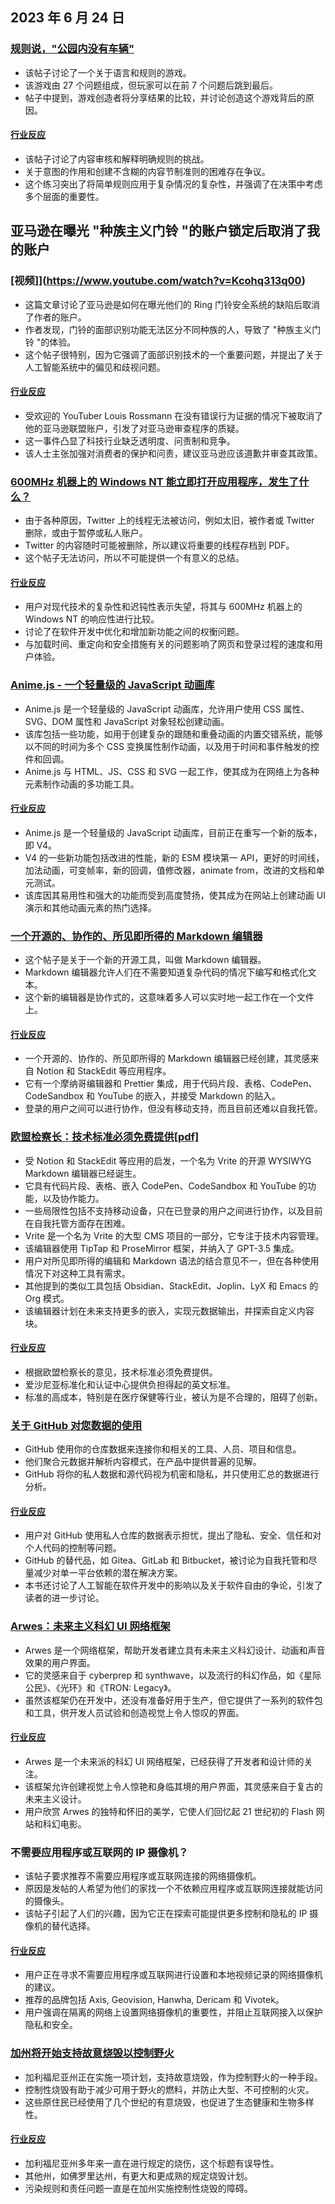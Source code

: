 

<CallToAction />

<Steps>

## 2023 年 6 月 24 日

### [规则说，"公园内没有车辆"](https://novehiclesinthepark.com/)

- 该帖子讨论了一个关于语言和规则的游戏。
- 该游戏由 27 个问题组成，但玩家可以在前 7 个问题后跳到最后。
- 帖子中提到，游戏创造者将分享结果的比较，并讨论创造这个游戏背后的原因。

#### [行业反应](http://news.ycombinator.com/item?id=36453856)

- 该帖子讨论了内容审核和解释明确规则的挑战。
- 关于意图的作用和创建不含糊的内容节制准则的困难存在争议。
- 这个练习突出了将简单规则应用于复杂情况的复杂性，并强调了在决策中考虑多个层面的重要性。

## 亚马逊在曝光 "种族主义门铃 "的账户锁定后取消了我的账户

### [视频]](https://www.youtube.com/watch?v=Kcohq313q00)

- 这篇文章讨论了亚马逊是如何在曝光他们的 Ring 门铃安全系统的缺陷后取消了作者的账户。
- 作者发现，门铃的面部识别功能无法区分不同种族的人，导致了 "种族主义门铃 "的体验。
- 这个帖子很特别，因为它强调了面部识别技术的一个重要问题，并提出了关于人工智能系统中的偏见和歧视问题。

#### [行业反应](http://news.ycombinator.com/item?id=36443747)

- 受欢迎的 YouTuber Louis Rossmann 在没有错误行为证据的情况下被取消了他的亚马逊联盟账户，引发了对亚马逊审查程序的质疑。
- 这一事件凸显了科技行业缺乏透明度、问责制和竞争。
- 该人士主张加强对消费者的保护和问责，建议亚马逊应该道歉并审查其政策。

### [600MHz 机器上的 Windows NT 能立即打开应用程序，发生了什么？](https://twitter.com/jmmv/status/1671670996921896960)

- 由于各种原因，Twitter 上的线程无法被访问，例如太旧，被作者或 Twitter 删除，或由于暂停或私人账户。
- Twitter 的内容随时可能被删除，所以建议将重要的线程存档到 PDF。
- 这个帖子无法访问，所以不可能提供一个有意义的总结。

#### [行业反应](http://news.ycombinator.com/item?id=36446933)

- 用户对现代技术的复杂性和迟钝性表示失望，将其与 600MHz 机器上的 Windows NT 的响应性进行比较。
- 讨论了在软件开发中优化和增加新功能之间的权衡问题。
- 与加载时间、重定向和安全措施有关的问题影响了网页和登录过程的速度和用户体验。

### [Anime.js - 一个轻量级的 JavaScript 动画库](https://animejs.com/)

- Anime.js 是一个轻量级的 JavaScript 动画库，允许用户使用 CSS 属性、SVG、DOM 属性和 JavaScript 对象轻松创建动画。
- 该库包括一些功能，如用于创建复杂的跟随和重叠动画的内置交错系统，能够以不同的时间为多个 CSS 变换属性制作动画，以及用于时间和事件触发的控件和回调。
- Anime.js 与 HTML、JS、CSS 和 SVG 一起工作，使其成为在网络上为各种元素制作动画的多功能工具。

#### [行业反应](http://news.ycombinator.com/item?id=36442274)

- Anime.js 是一个轻量级的 JavaScript 动画库，目前正在重写一个新的版本，即 V4。
- V4 的一些新功能包括改进的性能，新的 ESM 模块第一 API，更好的时间线，加法动画，可变帧率，新的回调，值修改器，animate from，改进的文档和单元测试。
- 该库因其易用性和强大的功能而受到高度赞扬，使其成为在网站上创建动画 UI 演示和其他动画元素的热门选择。

### [一个开源的、协作的、所见即所得的 Markdown 编辑器](https://editor.vrite.io/)

- 这个帖子是关于一个新的开源工具，叫做 Markdown 编辑器。
- Markdown 编辑器允许人们在不需要知道复杂代码的情况下编写和格式化文本。
- 这个新的编辑器是协作式的，这意味着多人可以实时地一起工作在一个文件上。

#### [行业反应](http://news.ycombinator.com/item?id=36446045)

- 一个开源的、协作的、所见即所得的 Markdown 编辑器已经创建，其灵感来自 Notion 和 StackEdit 等应用程序。
- 它有一个摩纳哥编辑器和 Prettier 集成，用于代码片段、表格、CodePen、CodeSandbox 和 YouTube 的嵌入，并接受 Markdown 的贴入。
- 登录的用户之间可以进行协作，但没有移动支持，而且目前还难以自我托管。

### [欧盟检察长：技术标准必须免费提供[pdf]](https://curia.europa.eu/jcms/upload/docs/application/pdf/2023-06/cp230110en.pdf)

- 受 Notion 和 StackEdit 等应用的启发，一个名为 Vrite 的开源 WYSIWYG Markdown 编辑器已经诞生。
- 它具有代码片段、表格、嵌入 CodePen、CodeSandbox 和 YouTube 的功能，以及协作能力。
- 一些局限性包括不支持移动设备，只在已登录的用户之间进行协作，以及目前在自我托管方面存在困难。
- Vrite 是一个名为 Vrite 的大型 CMS 项目的一部分，它专注于技术内容管理。
- 该编辑器使用 TipTap 和 ProseMirror 框架，并纳入了 GPT-3.5 集成。
- 用户对所见即所得的编辑和 Markdown 语法的结合意见不一，但在各种使用情况下对这种工具有需求。
- 其他提到的类似工具包括 Obsidian、StackEdit、Joplin、LyX 和 Emacs 的 Org 模式。
- 该编辑器计划在未来支持更多的嵌入，实现元数据输出，并探索自定义内容块。

#### [行业反应](http://news.ycombinator.com/item?id=36448789)

- 根据欧盟检察长的意见，技术标准必须免费提供。
- 爱沙尼亚标准化和认证中心提供负担得起的英文标准。
- 标准的高成本，特别是在医疗保健等行业，被认为是不合理的，阻碍了创新。

### [关于 GitHub 对您数据的使用](https://docs.github.com/en/get-started/privacy-on-github/about-githubs-use-of-your-data)

- GitHub 使用你的仓库数据来连接你和相关的工具、人员、项目和信息。
- 他们聚合元数据并解析内容模式，在产品中提供普遍的见解。
- GitHub 将你的私人数据和源代码视为机密和隐私，并只使用汇总的数据进行分析。

#### [行业反应](http://news.ycombinator.com/item?id=36444839)

- 用户对 GitHub 使用私人仓库的数据表示担忧，提出了隐私、安全、信任和对个人代码的控制等问题。
- GitHub 的替代品，如 Gitea、GitLab 和 Bitbucket，被讨论为自我托管和尽量减少对单一平台依赖的潜在解决方案。
- 本书还讨论了人工智能在软件开发中的影响以及关于软件自由的争论，引发了读者的进一步讨论。

### [Arwes：未来主义科幻 UI 网络框架](https://github.com/arwes/arwes)

- Arwes 是一个网络框架，帮助开发者建立具有未来主义科幻设计、动画和声音效果的用户界面。
- 它的灵感来自于 cyberprep 和 synthwave，以及流行的科幻作品，如《星际公民》、《光环》和《TRON: Legacy》。
- 虽然该框架仍在开发中，还没有准备好用于生产，但它提供了一系列的软件包和工具，供开发人员试验和创造视觉上令人惊叹的界面。

#### [行业反应](http://news.ycombinator.com/item?id=36446637)

- Arwes 是一个未来派的科幻 UI 网络框架，已经获得了开发者和设计师的关注。
- 该框架允许创建视觉上令人惊艳和身临其境的用户界面，其灵感来自于复古的未来主义设计。
- 用户欣赏 Arwes 的独特和怀旧的美学，它使人们回忆起 21 世纪初的 Flash 网站和科幻电影。

### 不需要应用程序或互联网的 IP 摄像机？

- 该帖子要求推荐不需要应用程序或互联网连接的网络摄像机。
- 原因是发帖的人希望为他们的家找一个不依赖应用程序或互联网连接就能访问的摄像头。
- 该帖子引起了人们的兴趣，因为它正在探索可能提供更多控制和隐私的 IP 摄像机的替代选择。

#### [行业反应](http://news.ycombinator.com/item?id=36447024)

- 用户正在寻求不需要应用程序或互联网进行设置和本地视频记录的网络摄像机的建议。
- 推荐的品牌包括 Axis, Geovision, Hanwha, Dericam 和 Vivotek。
- 用户强调在隔离的网络上设置网络摄像机的重要性，并阻止互联网接入以保护隐私和安全。

### [加州将开始支持故意烧毁以控制野火](https://www.freethink.com/science/prescribed-and-cultural-burns)

- 加利福尼亚州正在实施一项计划，支持故意烧毁，作为控制野火的一种手段。
- 控制性烧毁有助于减少可用于野火的燃料，并防止大型、不可控制的火灾。
- 这些原住民已经使用了几个世纪的有意烧毁，也促进了生态健康和生物多样性。

#### [行业反应](http://news.ycombinator.com/item?id=36447077)

- 加利福尼亚州多年来一直在进行规定的烧伤，这个标题有误导性。
- 其他州，如佛罗里达州，有更大和更成熟的规定烧毁计划。
- 污染规则和责任问题一直是在加州实施控制性烧毁的障碍。

</Steps>

